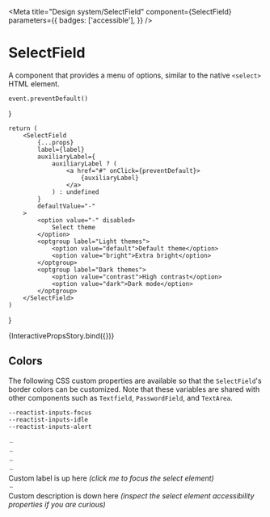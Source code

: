 


<Meta
    title="Design system/SelectField"
    component={SelectField}
    parameters={{
        badges: ['accessible'],
    }}
/>

# SelectField

A component that provides a menu of options, similar to the native `<select>` HTML element.

    event.preventDefault()
}

    return (
        <SelectField
            {...props}
            label={label}
            auxiliaryLabel={
                auxiliaryLabel ? (
                    <a href="#" onClick={preventDefault}>
                        {auxiliaryLabel}
                    </a>
                ) : undefined
            }
            defaultValue="-"
        >
            <option value="-" disabled>
                Select theme
            </option>
            <optgroup label="Light themes">
                <option value="default">Default theme</option>
                <option value="bright">Extra bright</option>
            </optgroup>
            <optgroup label="Dark themes">
                <option value="contrast">High contrast</option>
                <option value="dark">Dark mode</option>
            </optgroup>
        </SelectField>
    )
}

<Canvas>
    <Story
        name="Interactive props"
        parameters={{
            chromatic: { disableSnapshot: false },
        }}
        argTypes={{
            label: {
                control: { type: 'text' },
                defaultValue: 'Theme',
            },
            tone: {
                options: ['neutral', 'success', 'error', 'loading'],
                control: { type: 'inline-radio' },
                defaultValue: 'neutral',
            },
            maxWidth: selectWithNone(
                ['xsmall', 'small', 'medium', 'large', 'xlarge', 'full'],
                'small',
            ),
            variant: {
                options: ['default', 'bordered'],
                control: { type: 'inline-radio' },
                defaultValue: 'default',
            },
            auxiliaryLabel: {
                control: { type: 'text' },
                defaultValue: 'Need help?',
            },
            message: {
                control: { type: 'text' },
                defaultValue:
                    'The theme you select will be applied immediately. If you upgrade to premium you will have more themes to choose from.',
            },
            disabled: {
                control: { type: 'boolean' },
                defaultValue: false,
            },
        }}
    >
        {InteractivePropsStory.bind({})}
    </Story>
</Canvas>

<ArgsTable of={SelectField} />

## Colors

The following CSS custom properties are available so that the `SelectField`'s border colors can be customized.
Note that these variables are shared with other components such as `Textfield`, `PasswordField`, and `TextArea`.

```
--reactist-inputs-focus
--reactist-inputs-idle
--reactist-inputs-alert
```

<Canvas withToolbar>
    <Story
        name="Message tone"
        parameters={{
            chromatic: { disableSnapshot: false },
        }}
    >
        <Stack space="xxlarge" dividers="secondary">
            <SelectField
                label="Country of residence"
                message="Saving…"
                tone="loading"
                disabled
                maxWidth="small"
            >
                <option value="none" disabled>
                    –
                </option>
            </SelectField>
            <SelectField
                label="Country of residence"
                message="Something went wrong. Please, try again."
                tone="error"
                maxWidth="small"
            >
                <option value="none" disabled>
                    –
                </option>
            </SelectField>
            <SelectField
                label="Country of residence"
                message="Saved successfully!"
                tone="success"
                maxWidth="small"
            >
                <option value="none" disabled>
                    –
                </option>
            </SelectField>
            <SelectField
                label="Country of residence"
                message="This is the supporting text (helper or error) of the field, provided by the message prop"
                tone="neutral"
                maxWidth="small"
            >
                <option value="none" disabled>
                    –
                </option>
            </SelectField>
        </Stack>
    </Story>
</Canvas>

<Canvas withToolbar>
    <Story name="Without label">
        <Stack space="xlarge" dividers="secondary" maxWidth="small">
            <Stack as="label" htmlFor="custom-textarea" space="small">
                <Text size="subtitle">Custom label is up here</Text>
                <Text size="caption" tone="secondary" aria-hidden>
                    <em>(click me to focus the select element)</em>
                </Text>
            </Stack>
            <SelectField label={null} id="custom-textarea" aria-describedby="custom-description">
                <option value="none" disabled>
                    –
                </option>
            </SelectField>
            <Stack space="small" id="custom-description">
                <Text size="body">Custom description is down here</Text>
                <Text size="caption" tone="secondary" aria-hidden>
                    <em>
                        (inspect the select element accessibility properties if you are curious)
                    </em>
                </Text>
            </Stack>
        </Stack>
    </Story>
</Canvas>
